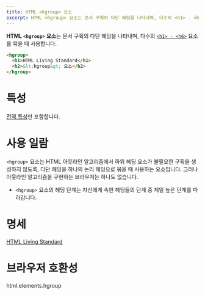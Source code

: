 ```yaml
---
title: HTML <hgroup> 요소
excerpt: HTML <hgroup> 요소는 문서 구획의 다단 헤딩을 나타내며, 다수의 <h1> - <h6> 요소를 묶을 때 사용합니다.
---
```


**HTML `<hgroup>` 요소**는 문서 구획의 다단 헤딩을 나타내며, 다수의 [`<h1> - <h6>`]('./Heading_Elements') 요소를 묶을 때 사용합니다.

```html
<hgroup>
  <h1>HTML Living Standard</h1>
  <h2>&lt;hgroup&gt; 요소</h2>
</hgroup>
```

# 특성

[전역 특성](/docs/Web/HTML/Global_attributes)만 포함합니다.

# 사용 일람

<Callout color="warn" label="참고">
  <code>&lt;hgroup&gt;</code> 요소는 <Anchor href="https://html.spec.whatwg.org/multipage/sections.html#outline">HTML 아웃라인 알고리즘</Anchor>에서 하위 헤딩 요소가 불필요한 구획을 생성하지 않도록, 다단 헤딩을 하나의 논리 헤딩으로 묶을 때 사용하는 요소입니다. 그러나 아웃라인 알고리즘을 구현하는 브라우저는 하나도 없습니다.
</Callout>

- `<hgroup>` 요소의 헤딩 단계는 자신에게 속한 헤딩들의 단계 중 제일 높은 단계를 따라갑니다.

# 명세

[HTML Living Standard](https://html.spec.whatwg.org/multipage/semantics.html#the-hgroup-element)

# 브라우저 호환성

<BrowserCompat>html.elements.hgroup</BrowserCompat>
